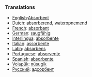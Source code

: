 ===Translations===
*[[English]]:[[Absorbent]]
*[[Dutch]]: [[absorberend]], [[wateropnemend]]
*[[French]]: [[absorbant]]
*[[German]]: [[saugfähig]]
*[[Interlingua]]: [[absorbente]]
*[[Italian]]: [[assorbente]]
*[[Latin]]: [[absorbens]]
*[[Portuguese]]: [[absorvente]]
*[[Spanish]]: [[absorbente]]
*[[Volapük]]: [[nüsugik]]
*[[Русский]]: [[адсорбент]]